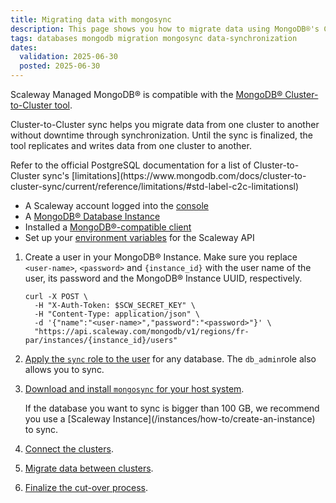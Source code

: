 ```yaml
---
title: Migrating data with mongosync
description: This page shows you how to migrate data using MongoDB®'s Cluster-to-Cluster tool
tags: databases mongodb migration mongosync data-synchronization
dates:
  validation: 2025-06-30
  posted: 2025-06-30
---
```



Scaleway Managed MongoDB® is compatible with the [MongoDB® Cluster-to-Cluster tool](https://www.mongodb.com/docs/cluster-to-cluster-sync/current/quickstart/#std-label-c2c-quickstart).

Cluster-to-Cluster sync helps you migrate data from one cluster to another without downtime through synchronization. Until the sync is finalized, the tool replicates and writes data from one cluster to another.


<Message type="important">
  Refer to the official PostgreSQL documentation for a list of Cluster-to-Cluster sync's [limitations](https://www.mongodb.com/docs/cluster-to-cluster-sync/current/reference/limitations/#std-label-c2c-limitationsl)
</Message>

<Requirements />

  - A Scaleway account logged into the [console](https://account.scaleway.com/?service=elements)
  - A [MongoDB® Database Instance](/managed-mongodb-databases/how-to/create-a-database-instance/)
  - Installed a [MongoDB®-compatible client](https://www.mongodb.com/try/download/shell)
  - Set up your [environment variables](/scaleway-cli/reference-content/environment-variables/#reserved-environment-variables) for the Scaleway API

1. Create a user in your MongoDB® Instance. Make sure you replace `<user-name>`, `<password>` and `{instance_id}` with the user name of the user, its password and the MongoDB® Instance UUID, respectively.

    ```
    curl -X POST \
      -H "X-Auth-Token: $SCW_SECRET_KEY" \
      -H "Content-Type: application/json" \
      -d '{"name":"<user-name>","password":"<password>"}' \
      "https://api.scaleway.com/mongodb/v1/regions/fr-par/instances/{instance_id}/users"
    ```

2. [Apply the `sync` role to the user](/managed-mongodb-databases/how-to/manage-users/#how-to-apply-a-role-to-a-user) for any database. The `db_admin`role also allows you to sync.
3. [Download and install `mongosync` for your host system](https://www.mongodb.com/docs/cluster-to-cluster-sync/current/quickstart/#download-and-install-mongosync).

    <Message type="tip">
      If the database you want to sync is bigger than 100 GB, we recommend you use a [Scaleway Instance](/instances/how-to/create-an-instance) to sync.
    </Message>

3. [Connect the clusters](https://www.mongodb.com/docs/cluster-to-cluster-sync/current/quickstart/#connect-the-clusters).

4. [Migrate data between clusters](https://www.mongodb.com/docs/cluster-to-cluster-sync/current/quickstart/#migrate-data-between-clusters).

5. [Finalize the cut-over process](https://www.mongodb.com/docs/cluster-to-cluster-sync/current/quickstart/#finalize-cutover-process).